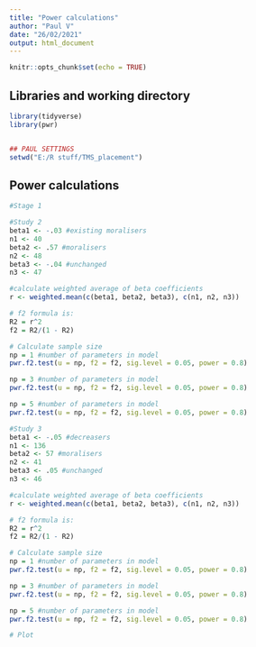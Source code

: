 ```yaml
---
title: "Power calculations"
author: "Paul V"
date: "26/02/2021"
output: html_document
---
```


```r
knitr::opts_chunk$set(echo = TRUE)
```

## Libraries and working directory
```r
library(tidyverse)
library(pwr)


## PAUL SETTINGS
setwd("E:/R stuff/TMS_placement")

```

## Power calculations
```r

#Stage 1

#Study 2
beta1 <- -.03 #existing moralisers
n1 <- 40
beta2 <- .57 #moralisers
n2 <- 48
beta3 <- -.04 #unchanged
n3 <- 47

#calculate weighted average of beta coefficients
r <- weighted.mean(c(beta1, beta2, beta3), c(n1, n2, n3))

# f2 formula is:
R2 = r^2 
f2 = R2/(1 - R2)

# Calculate sample size
np = 1 #number of parameters in model
pwr.f2.test(u = np, f2 = f2, sig.level = 0.05, power = 0.8)

np = 3 #number of parameters in model
pwr.f2.test(u = np, f2 = f2, sig.level = 0.05, power = 0.8)

np = 5 #number of parameters in model
pwr.f2.test(u = np, f2 = f2, sig.level = 0.05, power = 0.8)

#Study 3
beta1 <- -.05 #decreasers
n1 <- 136
beta2 <- 57 #moralisers
n2 <- 41
beta3 <- .05 #unchanged
n3 <- 46

#calculate weighted average of beta coefficients
r <- weighted.mean(c(beta1, beta2, beta3), c(n1, n2, n3))

# f2 formula is:
R2 = r^2 
f2 = R2/(1 - R2)

# Calculate sample size
np = 1 #number of parameters in model
pwr.f2.test(u = np, f2 = f2, sig.level = 0.05, power = 0.8)

np = 3 #number of parameters in model
pwr.f2.test(u = np, f2 = f2, sig.level = 0.05, power = 0.8)

np = 5 #number of parameters in model
pwr.f2.test(u = np, f2 = f2, sig.level = 0.05, power = 0.8)

# Plot 





```